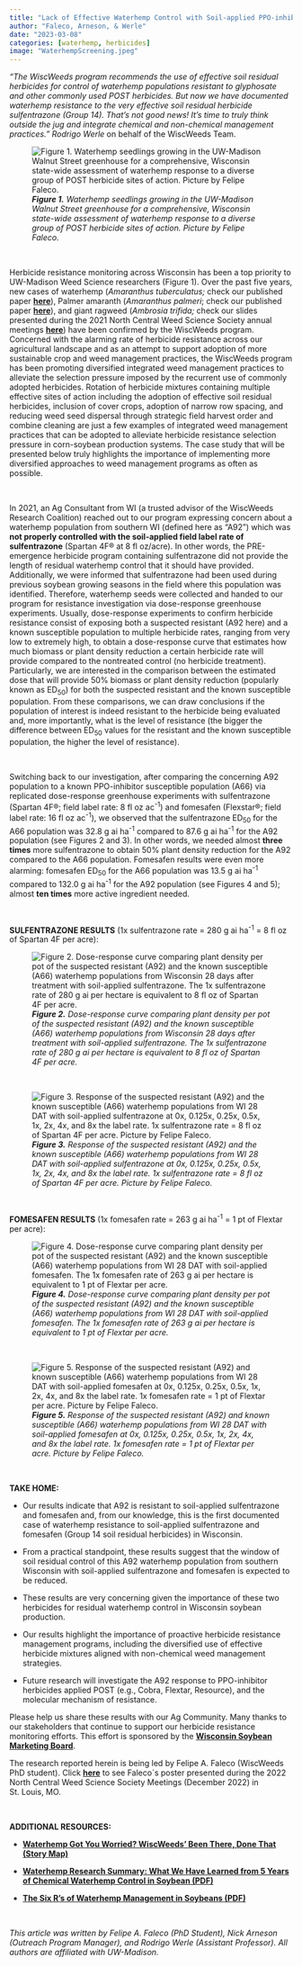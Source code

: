 ```yaml
---
title: "Lack of Effective Waterhemp Control with Soil-applied PPO-inhibitor (Group 14) Herbicides Further Highlights the Need for Integrated Weed Management Practices "
author: "Faleco, Arneson, & Werle"
date: "2023-03-08"
categories: [waterhemp, herbicides]
image: "WaterhempScreening.jpeg"
---
```


*"The WiscWeeds program recommends the use of effective soil residual herbicides for control of waterhemp populations resistant to glyphosate and other commonly used POST herbicides. But now we have documented waterhemp resistance to the very effective soil residual herbicide sulfentrazone (Group 14). That's not good news! It's time to truly think outside the jug and integrate chemical and non-chemical management practices." Rodrigo Werle* on behalf of the WiscWeeds Team.

![***Figure 1.** Waterhemp seedlings growing in the UW-Madison Walnut Street greenhouse for a comprehensive, Wisconsin state-wide assessment of waterhemp response to a diverse group of POST herbicide sites of action. Picture by Felipe Faleco.*](WaterhempScreening.jpeg)

\

Herbicide resistance monitoring across Wisconsin has been a top priority to UW-Madison Weed Science researchers (Figure 1). Over the past five years, new cases of waterhemp (*Amaranthus tuberculatus;* check our published paper [**here**](https://www.cambridge.org/core/journals/weed-technology/article/multiple-herbicide-resistance-in-waterhemp-amaranthus-tuberculatus-accessions-from-wisconsin/A06425D2D9887F90E003D34753BC38B9#article)), Palmer amaranth (*Amaranthus palmeri*; check our published paper [**here**](https://www.cambridge.org/core/journals/weed-technology/article/multiple-resistance-to-imazethapyr-atrazine-and-glyphosate-in-a-recently-introduced-palmer-amaranth-amaranthus-palmeri-accession-in-wisconsin/37F4DC740053C7489FD1FDD2CE8C03B8)), and giant ragweed (*Ambrosia trifida;* check our slides presented during the 2021 North Central Weed Science Society annual meetings [**here**](https://drive.google.com/file/d/1kmvfYbFzpG1ipVoz8RMSSkhB7byVR2G4/view?usp=share_link)) have been confirmed by the WiscWeeds program. Concerned with the alarming rate of herbicide resistance across our agricultural landscape and as an attempt to support adoption of more sustainable crop and weed management practices, the WiscWeeds program has been promoting diversified integrated weed management practices to alleviate the selection pressure imposed by the recurrent use of commonly adopted herbicides. Rotation of herbicide mixtures containing multiple effective sites of action including the adoption of effective soil residual herbicides, inclusion of cover crops, adoption of narrow row spacing, and reducing weed seed dispersal through strategic field harvest order and combine cleaning are just a few examples of integrated weed management practices that can be adopted to alleviate herbicide resistance selection pressure in corn-soybean production systems. The case study that will be presented below truly highlights the importance of implementing more diversified approaches to weed management programs as often as possible.

\

In 2021, an Ag Consultant from WI (a trusted advisor of the WiscWeeds Research Coalition) reached out to our program expressing concern about a waterhemp population from southern WI (defined here as "A92") which was **not properly controlled with the soil-applied field label rate of sulfentrazone** (Spartan 4F® at 8 fl oz/acre). In other words, the PRE-emergence herbicide program containing sulfentrazone did not provide the length of residual waterhemp control that it should have provided. Additionally, we were informed that sulfentrazone had been used during previous soybean growing seasons in the field where this population was identified. Therefore, waterhemp seeds were collected and handed to our program for resistance investigation via dose-response greenhouse experiments. Usually, dose-response experiments to confirm herbicide resistance consist of exposing both a suspected resistant (A92 here) and a known susceptible population to multiple herbicide rates, ranging from very low to extremely high, to obtain a dose-response curve that estimates how much biomass or plant density reduction a certain herbicide rate will provide compared to the nontreated control (no herbicide treatment). Particularly, we are interested in the comparison between the estimated dose that will provide 50% biomass or plant density reduction (popularly known as ED~50~) for both the suspected resistant and the known susceptible population. From these comparisons, we can draw conclusions if the population of interest is indeed resistant to the herbicide being evaluated and, more importantly, what is the level of resistance (the bigger the difference between ED~50~ values for the resistant and the known susceptible population, the higher the level of resistance).

\

Switching back to our investigation, after comparing the concerning A92 population to a known PPO-inhibitor susceptible population (A66) via replicated dose-response greenhouse experiments with sulfentrazone (Spartan 4F®; field label rate: 8 fl oz ac^-1^) and fomesafen (Flexstar®; field label rate: 16 fl oz ac^-1^), we observed that the sulfentrazone ED~50~ for the A66 population was 32.8 g ai ha^-1^ compared to 87.6 g ai ha^-1^ for the A92 population (see Figures 2 and 3). In other words, we needed almost **three times** more sulfentrazone to obtain 50% plant density reduction for the A92 compared to the A66 population. Fomesafen results were even more alarming: fomesafen ED~50~ for the A66 population was 13.5 g ai ha^-1^ compared to 132.0 g ai ha^-1^ for the A92 population (see Figures 4 and 5); almost **ten times** more active ingredient needed.

\

**SULFENTRAZONE RESULTS** (1x sulfentrazone rate = 280 g ai ha^-1^ = 8 fl oz of Spartan 4F per acre):

![***Figure 2.** Dose-response curve comparing plant density per pot of the suspected resistant (A92) and the known susceptible (A66) waterhemp populations from Wisconsin 28 days after treatment with soil-applied sulfentrazone. The 1x sulfentrazone rate of 280 g ai per hectare is equivalent to 8 fl oz of Spartan 4F per acre.*](SulfentrazonePlantDensity.jpg)

\

![***Figure 3.** Response of the suspected resistant (A92) and the known susceptible (A66) waterhemp populations from WI 28 DAT with soil-applied sulfentrazone at 0x, 0.125x, 0.25x, 0.5x, 1x, 2x, 4x, and 8x the label rate. 1x sulfentrazone rate = 8 fl oz of Spartan 4F per acre. Picture by Felipe Faleco.*](SulfentrazonePicture.jpg)

\

**FOMESAFEN RESULTS** (1x fomesafen rate = 263 g ai ha^-1^ = 1 pt of Flextar per acre):

![***Figure 4.** Dose-response curve comparing plant density per pot of the suspected resistant (A92) and the known susceptible (A66) waterhemp populations from WI 28 DAT with soil-applied fomesafen. The 1x fomesafen rate of 263 g ai per hectare is equivalent to 1 pt of Flextar per acre.*](FomesafenPlantDensity.jpg)

\

![***Figure 5.** Response of the suspected resistant (A92) and known susceptible (A66) waterhemp populations from WI 28 DAT with soil-applied fomesafen at 0x, 0.125x, 0.25x, 0.5x, 1x, 2x, 4x, and 8x the label rate. 1x fomesafen rate = 1 pt of Flextar per acre. Picture by Felipe Faleco.*](FomesafenPicture.jpg)

\

**TAKE HOME:**

-   Our results indicate that A92 is resistant to soil-applied sulfentrazone and fomesafen and, from our knowledge, this is the first documented case of waterhemp resistance to soil-applied sulfentrazone and fomesafen (Group 14 soil residual herbicides) in Wisconsin.

-   From a practical standpoint, these results suggest that the window of soil residual control of this A92 waterhemp population from southern Wisconsin with soil-applied sulfentrazone and fomesafen is expected to be reduced.

-   These results are very concerning given the importance of these two herbicides for residual waterhemp control in Wisconsin soybean production.

-   Our results highlight the importance of proactive herbicide resistance management programs, including the diversified use of effective herbicide mixtures aligned with non-chemical weed management strategies.

-   Future research will investigate the A92 response to PPO-inhibitor herbicides applied POST (e.g., Cobra, Flextar, Resource), and the molecular mechanism of resistance.

Please help us share these results with our Ag Community. Many thanks to our stakeholders that continue to support our herbicide resistance monitoring efforts. This effort is sponsored by the [**Wisconsin Soybean Marketing Board**](https://wisoybean.org/wsmb/).

The research reported herein is being led by Felipe A. Faleco (WiscWeeds PhD student). Click [**here**](https://drive.google.com/file/d/1BDrRftAiFqwUOrTwlQhXh5ft_hY3g02C/view?usp=sharing) to see Faleco\`s poster presented during the 2022 North Central Weed Science Society Meetings (December 2022) in St. Louis, MO.

\

**ADDITIONAL RESOURCES:**

-   [**Waterhemp Got You Worried? WiscWeeds' Been There, Done That (Story Map)**](https://storymaps.arcgis.com/stories/9ae6d1c164e24c7987432dbe1cf67d0e)

-   [**Waterhemp Research Summary: What We Have Learned from 5 Years of Chemical Waterhemp Control in Soybean (PDF)**](https://wiscweeds.info/images/2023ResearchReport/WaterhempMultiTrialSummary2019_2022.pdf)

-   [**The Six R's of Waterhemp Management in Soybeans (PDF)**](https://wiscweeds.info/images/2023ResearchReport/SixRsOfWaterhempManagement.pdf)

\

*This article was written by Felipe A. Faleco (PhD Student), Nick Arneson (Outreach Program Manager), and Rodrigo Werle (Assistant Professor). All authors are affiliated with UW-Madison.*
